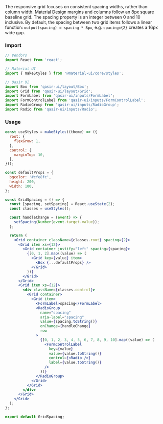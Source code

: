 
<Title>Spacing</Title>
<Subtitle>The responsive grid focuses on consistent spacing widths, rather than column width. Material Design margins and columns follow an 8px square baseline grid. The spacing property is an integer between 0 and 10 inclusive. By default, the spacing between two grid items follows a linear function: <code>output(spacing) = spacing * 8px</code>, e.g. <code>spacing={2}</code> creates a 16px wide gap.</Subtitle>

### Import

```jsx
// Vendors
import React from 'react';

// Material UI
import { makeStyles } from '@material-ui/core/styles';

// Qasir UI
import Box from 'qasir-ui/layout/Box';
import Grid from 'qasir-ui/layout/Grid';
import FormLabel from 'qasir-ui/inputs/FormLabel';
import FormControlLabel from 'qasir-ui/inputs/FormControlLabel';
import RadioGroup from 'qasir-ui/inputs/RadioGroup';
import Radio from 'qasir-ui/inputs/Radio';
```

<h3 style={{marginBottom: 25}}>Usage</h3>

<GridSpacing />

```jsx
const useStyles = makeStyles((theme) => ({
  root: {
    flexGrow: 1,
  },
  control: {
    marginTop: 10,
  },
}));

const defaultProps = {
  bgcolor: '#cfe8fc',
  height: 200,
  width: 100,
};

const GridSpacing = () => {
  const [spacing, setSpacing] = React.useState(2);
  const classes = useStyles();

  const handleChange = (event) => {
    setSpacing(Number(event.target.value));
  };

  return (
    <Grid container className={classes.root} spacing={2}>
      <Grid item xs={12}>
        <Grid container justify="left" spacing={spacing}>
          {[0, 1, 2].map((value) => (
            <Grid key={value} item>
              <Box {...defaultProps} />
            </Grid>
          ))}
        </Grid>
      </Grid>
      <Grid item xs={12}>
        <div className={classes.control}>
          <Grid container>
            <Grid item>
              <FormLabel>spacing</FormLabel>
              <RadioGroup
                name="spacing"
                aria-label="spacing"
                value={spacing.toString()}
                onChange={handleChange}
                row
              >
                {[0, 1, 2, 3, 4, 5, 6, 7, 8, 9, 10].map((value) => (
                  <FormControlLabel
                    key={value}
                    value={value.toString()}
                    control={<Radio />}
                    label={value.toString()}
                  />
                ))}
              </RadioGroup>
            </Grid>
          </Grid>
        </div>
      </Grid>
    </Grid>
  );
};

export default GridSpacing;
```
